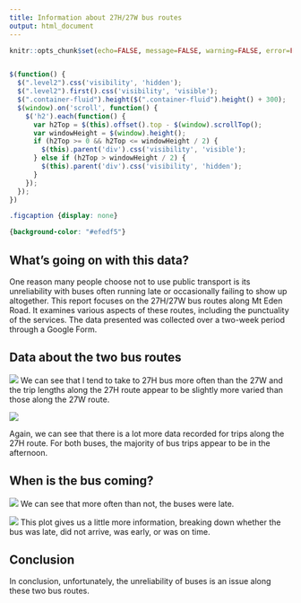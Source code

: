 ```yaml
---
title: Information about 27H/27W bus routes 
output: html_document
---
```


```{=html}
<script src="https://code.jquery.com/jquery-3.7.1.min.js" integrity="sha256-/JqT3SQfawRcv/BIHPThkBvs0OEvtFFmqPF/lYI/Cxo=" crossorigin="anonymous"></script>
```
```r
knitr::opts_chunk$set(echo=FALSE, message=FALSE, warning=FALSE, error=FALSE)



```

```js
$(function() {
  $(".level2").css('visibility', 'hidden');
  $(".level2").first().css('visibility', 'visible');
  $(".container-fluid").height($(".container-fluid").height() + 300);
  $(window).on('scroll', function() {
    $('h2').each(function() {
      var h2Top = $(this).offset().top - $(window).scrollTop();
      var windowHeight = $(window).height();
      if (h2Top >= 0 && h2Top <= windowHeight / 2) {
        $(this).parent('div').css('visibility', 'visible');
      } else if (h2Top > windowHeight / 2) {
        $(this).parent('div').css('visibility', 'hidden');
      }
    });
  });
})
```

```css
.figcaption {display: none}

{background-color: "#efedf5"}
```

## What's going on with this data?

One reason many people choose not to use public transport is its unreliability with buses often running late or occasionally failing to show up altogether. This report focuses on the 27H/27W bus routes along Mt Eden Road. It examines various aspects of these routes, including the punctuality of the services. The data presented was collected over a two-week period through a Google Form.

## Data about the two bus routes

![](my_plot1.png) We can see that I tend to take to 27H bus more often than the 27W and the trip lengths along the 27H route appear to be slightly more varied than those along the 27W route.

![](my_plot2.png)

Again, we can see that there is a lot more data recorded for trips along the 27H route. For both buses, the majority of bus trips appear to be in the afternoon.

## When is the bus coming?

![](my_plot4.png) We can see that more often than not, the buses were late.

![](my_plot3.png) This plot gives us a little more information, breaking down whether the bus was late, did not arrive, was early, or was on time.

## Conclusion

In conclusion, unfortunately, the unreliability of buses is an issue along these two bus routes.

## 
